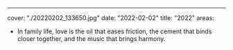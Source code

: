---
cover: "./20220202_133650.jpg"
date: "2022-02-02"
title: "2022"
areas:
  - In family life, love is the oil that eases friction, the cement that binds closer together, and the music that brings harmony.
